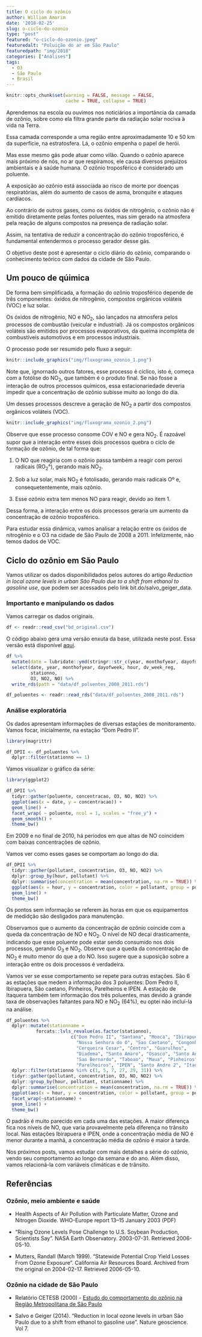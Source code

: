 ```yaml
---
title: O ciclo do ozônio
author: William Amorim
date: '2018-02-25'
slug: o-ciclo-do-ozonio
type: "post"
featured: "o-ciclo-do-ozonio.jpeg"
featuredalt: "Poluição do ar em São Paulo"
featuredpath: "img/2018"
categories: ["Análises"]
tags:
  - O3
  - São Paulo
  - Brasil
---
```


```r
knitr::opts_chunk$set(warning = FALSE, message = FALSE,
                      cache = TRUE, collapse = TRUE)
```

Aprendemos na escola ou ouvimos nos noticiários a importância da camada de ozônio, sobre como ela filtra grande parte da radiação solar nociva à vida na Terra.

Essa camada corresponde a uma região entre aproximadamente 10 e 50 km da superfície, na estratosfera. Lá, o ozônio empenha o papel de herói.

Mas esse mesmo gás pode atuar como vilão. Quando o ozônio aparece mais próximo de nós, no ar que respiramos, ele causa diversos prejuízos ambientais e à saúde humana. O ozônio troposférico\footnote{A camada mais baixa da atmosfera.} é considerado um poluente.

A exposição ao ozônio está associada ao risco de morte por doenças respiratórias, além do aumento de casos de asma, bronquite e ataques cardíacos.

Ao contrário de outros gases, como os óxidos de nitrogênio, o ozônio não é emitido diretamente pelas fontes poluentes, mas sim gerado na atmosfera pela reação de alguns compostos na presença de radiação solar.

Assim, na tentativa de reduzir a concentração do ozônio troposférico, é fundamental entendermos o processo gerador desse gás.

O objetivo deste post é apresentar o ciclo diário do ozônio, comparando o conhecimento teórico com dados da cidade de São Paulo.

## Um pouco de qúimica

De forma bem simplificada, a formação do ozônio troposférico depende de três componentes: óxidos de nitrogênio, compostos orgânicos voláteis (VOC) e luz solar.

Os óxidos de nitrogênio, NO e NO$_2$, são lançados na atmosfera pelos
processos de combustão (veicular e industrial). Já os compostos orgânicos voláteis são emitidos por processos evaporativos, da queima incompleta de combustíveis
automotivos e em processos industriais.

O processo pode ser resumido pelo fluxo a seguir:

```r
knitr::include_graphics("img/fluxograma_ozonio_1.png")
```

Note que, ignornado outros fatores, esse processo é cíclico, isto é, começa com a fotólise do NO$_2$, que também é o produto final. Se não fosse a interação de outros processos químicos, essa estacionariedade deveria impedir que a concentração de ozônio subisse muito ao longo do dia.

Um desses processos descreve a geração de NO$_2$ a partir dos compostos orgânicos voláteis (VOC). 

```r
knitr::include_graphics("img/fluxograma_ozonio_2.png")
```

Observe que esse processo consome COV e NO e gera NO$_2$. É razoável supor que a interação entre esses dois processos quebra o ciclo de formação de ozônio, de tal forma que:

1. O NO que reagiria com o ozônio passa também a reagir com peroxi radicais (RO$_2$°), gerando mais NO$_2$.

2. Sob a luz solar, mais NO$_2$ é fotolisado, gerando mais radicais Oº e, consequetentemente, mais ozônio.

3. Esse ozônio extra tem menos NO para reagir, devido ao item 1.

Dessa forma, a interação entre os dois processos geraria um aumento da concentração de ozônio troposférico.

Para estudar essa dinâmica, vamos analisar a relação entre os óxidos de nitrogênio e o O3 na cidade de São Paulo de 2008 a 2011. Infelizmente, não temos dados de VOC.

## Ciclo do ozônio em São Paulo

Vamos utilizar os dados disponibilidados pelos autores do artigo *Reduction in local ozone levels in urban São Paulo due to a shift from ethanol to gasoline use*, que podem ser acessados pelo link bit.do/salvo_geiger_data.

### Importanto e manipulando os dados

Vamos carregar os dados originais.

```r
df <- readr::read_csv("bd_original.csv")
```

O código abaixo gera uma versão enxuta da base, utilizada neste post. Essa versão está disponível [aqui](https://github.com/williamorim/Rpollution-blog/tree/master/content/blog/data).

```r
df %>%
  mutate(date = lubridate::ymd(stringr::str_c(year, monthofyear, dayofmonth, sep = "-"))) %>% 
  select(date, year, monthofyear, dayofweek, hour, dv_week_reg,
         stationno, 
         O3, NO2, NO) %>% 
  write_rds(path = "data/df_poluentes_2008_2011.rds")
```

```r
df_poluentes <- readr::read_rds("data/df_poluentes_2008_2011.rds")
```

### Análise exploratória

Os dados apresentam informações de diversas estações de monitoramento. Vamos focar, inicialmente, na estação "Dom Pedro II".

```r
library(magrittr)

df_DPII <- df_poluentes %>%
  dplyr::filter(stationno == 1)
```

Vamos visualizar o gráfico da série:

```r
library(ggplot2)

df_DPII %>%
  tidyr::gather(poluente, concentracao, O3, NO, NO2) %>% 
  ggplot(aes(x = date, y = concentracao)) +
  geom_line() +
  facet_wrap( ~ poluente, ncol = 1, scales = "free_y") + 
  geom_smooth() +
  theme_bw()
```

Em 2009 e no final de 2010, há períodos em que altas de NO coincidem com baixas concentrações de ozônio.

Vamos ver como esses gases se comportam ao longo do dia.

```r
df_DPII %>%
  tidyr::gather(pollutant, concentration, O3, NO, NO2) %>% 
  dplyr::group_by(hour, pollutant) %>% 
  dplyr::summarise(concentration = mean(concentration, na.rm = TRUE)) %>% 
  ggplot(aes(x = hour, y = concentration, color = pollutant, group = pollutant)) +
  geom_line() +
  theme_bw()
```

Os pontos sem informação se referem às horas em que os equipamentos de medidção são desligados para manutenção.

Observamos que o aumento da concentração de ozônio coincide com a queda da concentração de NO e NO$_2$. O nível de NO decai drasticamente, indicando que esse poluente pode estar sendo consumido nos dois processos, gerando O$_3$ e NO$_2$. Observe que a queda da concentração de NO$_2$ é muito menor do que a do NO. Isso sugere que a suposição sobre a interação entre os dois processos é verdadeira.

Vamos ver se esse comportamento se repete para outras estações. São 6 as estações que medem a informação dos 3 poluentes: Dom Pedro II, Ibirapuera, São caetano, Pinheiros, Parelheiros e IPEN. A estação de Itaquera também tem informação dos três poluentes, mas devido à grande taxa de observações faltantes para NO e NO$_2$ (64%), eu optei não incluí-la na análise.

```r
df_poluentes %>%
  dplyr::mutate(stationname =  
           forcats::lvls_revalue(as.factor(stationno),
                        c("Dom Pedro II", "Santana", "Mooca", "Ibirapuera", 
                          "Nossa Senhora do O", "Sao Caetano", "Congonhas", 
                          "Cerqueira Cesar", "Centro", "Guarulhos",
                          "Diadema", "Santo Amaro", "Osasco", "Santo Andre 1", 
                          "Sao Bernardo", "Taboao", "Maua", "Pinheiros", 
                          "Parelheiros", "IPEN", "Santo Andre 2", "Itaquera"))) %>% 
  dplyr::filter(stationno %in% c(1, 5, 7, 27, 29, 31)) %>% 
  tidyr::gather(pollutant, concentration, O3, NO, NO2) %>% 
  dplyr::group_by(hour, pollutant, stationname) %>% 
  dplyr::summarise(concentration = mean(concentration, na.rm = TRUE)) %>% 
  ggplot(aes(x = hour, y = concentration, color = pollutant, group = pollutant)) +
  facet_wrap(~stationname) +
  geom_line() +
  theme_bw()
```

O padrão é muito parecido em cada uma das estações. A maior diferença fica nos níveis de NO, que varia provavelmente pela diferença no trânsito local. Nas estações Ibirapuera e IPEN, onde a concentração média de NO é menor durante a manhã, a concentração média de ozônio é maior à tarde.

Nos próximos posts, vamos estudar com mais detalhes a série do ozônio, vendo seu comportamento ao longo da semana e do ano. Além disso, vamos relacioná-la com variáveis climáticas e de trânsito.

## Referências

### Ozônio, meio ambiente e saúde

- Health Aspects of Air Pollution with Particulate Matter, Ozone and Nitrogen Dioxide. WHO-Europe report 13–15 January 2003 (PDF)

- "Rising Ozone Levels Pose Challenge to U.S. Soybean Production, Scientists Say". NASA Earth Observatory. 2003-07-31. Retrieved 2006-05-10.

- Mutters, Randall (March 1999). "Statewide Potential Crop Yield Losses From Ozone Exposure". California Air Resources Board. Archived from the original on 2004-02-17. Retrieved 2006-05-10.

### Ozônio na cidade de São Paulo

- Relatório CETESB (2000) - [Estudo do comportamento do ozônio na Região Metropolitana de São Paulo](http://cetesb.sp.gov.br/qualidade-ar/wp-content/uploads/sites/28/2013/12/ozonio_rmsp.zip)

- Salvo e Geiger (2014). "Reduction in local ozone levels in urban São Paulo due to a shift from ethanol to gasoline use". Nature geoscience. Vol 7.
